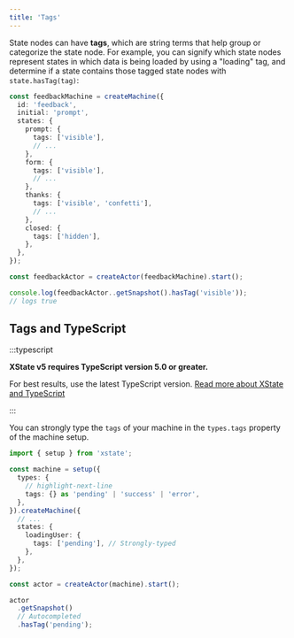 ```yaml
---
title: 'Tags'
---
```


State nodes can have **tags**, which are string terms that help group or categorize the state node. For example, you can signify which state nodes represent states in which data is being loaded by using a "loading" tag, and determine if a state contains those tagged state nodes with `state.hasTag(tag)`:

```ts
const feedbackMachine = createMachine({
  id: 'feedback',
  initial: 'prompt',
  states: {
    prompt: {
      tags: ['visible'],
      // ...
    },
    form: {
      tags: ['visible'],
      // ...
    },
    thanks: {
      tags: ['visible', 'confetti'],
      // ...
    },
    closed: {
      tags: ['hidden'],
    },
  },
});

const feedbackActor = createActor(feedbackMachine).start();

console.log(feedbackActor..getSnapshot().hasTag('visible'));
// logs true
```

## Tags and TypeScript

:::typescript

**XState v5 requires TypeScript version 5.0 or greater.**

For best results, use the latest TypeScript version. [Read more about XState and TypeScript](typescript.mdx)

:::

You can strongly type the `tags` of your machine in the `types.tags` property of the machine setup.

```ts
import { setup } from 'xstate';

const machine = setup({
  types: {
    // highlight-next-line
    tags: {} as 'pending' | 'success' | 'error',
  },
}).createMachine({
  // ...
  states: {
    loadingUser: {
      tags: ['pending'], // Strongly-typed
    },
  },
});

const actor = createActor(machine).start();

actor
  .getSnapshot()
  // Autocompleted
  .hasTag('pending');
```
